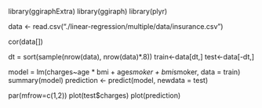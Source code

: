library(ggiraphExtra)
library(ggiraph)
library(plyr)

data <- read.csv("./linear-regression/multiple/data/insurance.csv")

cor(data[])

dt = sort(sample(nrow(data), nrow(data)*.8))
train<-data[dt,]
test<-data[-dt,]

model = lm(charges~age * bmi + age*smoker + bmi*smoker, data = train)
summary(model)
prediction <- predict(model, newdata = test)

par(mfrow=c(1,2))
plot(test$charges)
plot(prediction)
